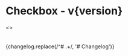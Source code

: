 

<h1>Checkbox<span className="text-lg font-normal"> - v{version}</span></h1>

<Meta title="Checkbox" component={Checkbox} />

<Canvas>
  <Story name="Checkbox" parameters={{
    controls: { hideNoControlsWarning: true },
    design: {
      type: "figma",
      url: 'https://www.figma.com/file/1WJ3GVQyMV5e7xVxPg3yID/Design-System?node-id=1027%3A9825',
    }
  }}>
    <>
      <Checkbox modelValue={true} label="Checked" />
      <br />
      <Checkbox modelValue={false} label="Unchecked" />
      <br />
      <Checkbox modelValue={true} disabled label="Disabled & checked" />
      <br />
      <Checkbox modelValue={false} disabled label="Disabled & unchecked" />
    </>
  </Story>
</Canvas>

<ArgsTable />

<Description>
  {changelog.replace(/^# .+/, '# Changelog')}
</Description>
